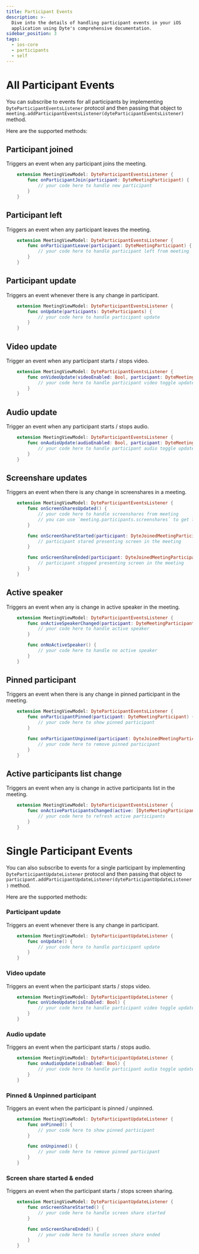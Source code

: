 ```yaml
---
title: Participant Events
description: >-
  Dive into the details of handling participant events in your iOS
  application using Dyte's comprehensive documentation.
sidebar_position: 3
tags:
  - ios-core
  - participants
  - self
---
```


# All Participant Events

You can subscribe to events for all participants by implementing
`DyteParticipantEventsListener` protocol and then passing that object to
`meeting.addParticipantEventsListener(dyteParticipantEventsListener)` method.

Here are the supported methods:

## Participant joined

Triggers an event when any participant joins the meeting.

```swift
    extension MeetingViewModel: DyteParticipantEventsListener {
        func onParticipantJoin(participant: DyteMeetingParticipant) {
            // your code here to handle new participant
        }
    }
```

## Participant left

Triggers an event when any participant leaves the meeting.

```swift
    extension MeetingViewModel: DyteParticipantEventsListener {
        func onParticipantLeave(participant: DyteMeetingParticipant) {
            // your code here to handle participant left from meeting
        }
    }
```

## Participant update

Triggers an event whenever there is any change in participant.

```swift
    extension MeetingViewModel: DyteParticipantEventsListener {
        func onUpdate(participants: DyteParticipants) {
            // your code here to handle participant update
        }
    }
```

## Video update

Trigger an event when any participant starts / stops video.

```swift
    extension MeetingViewModel: DyteParticipantEventsListener {
        func onVideoUpdate(videoEnabled: Bool, participant: DyteMeetingParticipant) {
            // your code here to handle participant video toggle update
        }
    }
```

## Audio update

Trigger an event when any participant starts / stops audio.

```swift
    extension MeetingViewModel: DyteParticipantEventsListener {
        func onAudioUpdate(audioEnabled: Bool, participant: DyteMeetingParticipant) {
            // your code here to handle participant audio toggle update
        }
    }
```

## Screenshare updates

Triggers an event when there is any change in screenshares in a meeting.

```swift
    extension MeetingViewModel: DyteParticipantEventsListener {
        func onScreenSharesUpdated() {
            // your code here to handle screenshares from meeting
            // you can use `meeting.participants.screenshares` to get latest screenshare participants
        }

        func onScreenShareStarted(participant: DyteJoinedMeetingParticipant) {
            // participant stared presenting screen in the meeting
        }

        func onScreenShareEnded(participant: DyteJoinedMeetingParticipant) {
            // participant stopped presenting screen in the meeting
        }
    }
```

## Active speaker

Triggers an event when any is change in active speaker in the meeting.

```swift
    extension MeetingViewModel: DyteParticipantEventsListener {
        func onActiveSpeakerChanged(participant: DyteMeetingParticipant) {
            // your code here to handle active speaker
        }

        func onNoActiveSpeaker() {
            // your code here to handle no active speaker
        }
    }
```

## Pinned participant

Triggers an event when there is any change in pinned participant in the meeting.

```swift
    extension MeetingViewModel: DyteParticipantEventsListener {
        func onParticipantPinned(participant: DyteMeetingParticipant) {
            // your code here to show pinned participant
        }

        func onParticipantUnpinned(participant: DyteJoinedMeetingParticipant) {
            // your code here to remove pinned participant
        }
    }
```

## Active participants list change

Triggers an event when any is change in active participants list in the meeting.

```swift
    extension MeetingViewModel: DyteParticipantEventsListener {
        func onActiveParticipantsChanged(active: [DyteMeetingParticipant]) {
            // your code here to refresh active participants
        }
    }
```

# Single Participant Events

You can also subscribe to events for a single participant by implementing `DyteParticipantUpdateListener` protocol and then passing that object to `participant.addParticipantUpdateListener(dyteParticipantUpdateListener)` method.

Here are the supported methods:

### Participant update

Triggers an event whenever there is any change in participant.

```swift
    extension MeetingViewModel: DyteParticipantUpdateListener {
        func onUpdate() {
            // your code here to handle participant update
        }
    }
```

### Video update

Triggers an event when the participant starts / stops video.

```swift
    extension MeetingViewModel: DyteParticipantUpdateListener {
        func onVideoUpdate(isEnabled: Bool) {
            // your code here to handle participant video toggle update
        }
    }
```

### Audio update

Triggers an event when the participant starts / stops audio.

```swift
    extension MeetingViewModel: DyteParticipantUpdateListener {
        func onAudioUpdate(isEnabled: Bool) {
            // your code here to handle participant audio toggle update
        }
    }
```

### Pinned & Unpinned participant

Triggers an event when the participant is pinned / unpinned.

```swift
    extension MeetingViewModel: DyteParticipantUpdateListener {
        func onPinned() {
            // your code here to show pinned participant
        }

        func onUnpinned() {
            // your code here to remove pinned participant
        }
    }
```

### Screen share started & ended

Triggers an event when the participant starts / stops screen sharing.

```swift
    extension MeetingViewModel: DyteParticipantUpdateListener {
        func onScreenShareStarted() {
            // your code here to handle screen share started
        }

        func onScreenShareEnded() {
            // your code here to handle screen share ended
        }
    }
```

<head>
  <title>iOS Core The participant events</title>
  <meta
    name="description"
    content="Explore the Dyte Mobile Core iOS Participants Participant Events."
  />
</head>
